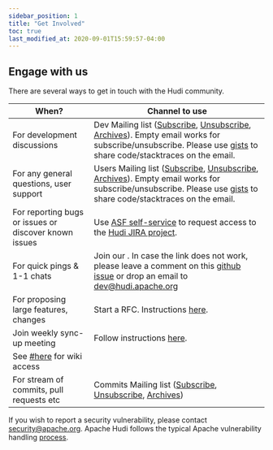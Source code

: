 ```yaml
---
sidebar_position: 1
title: "Get Involved"
toc: true
last_modified_at: 2020-09-01T15:59:57-04:00
---
```



## Engage with us

There are several ways to get in touch with the Hudi community.

| When?                                                 | Channel to use                                                                                                                                                                                                                                                                                                                       |
|-------------------------------------------------------|--------------------------------------------------------------------------------------------------------------------------------------------------------------------------------------------------------------------------------------------------------------------------------------------------------------------------------------|
| For development discussions                           | Dev Mailing list ([Subscribe](mailto:dev-subscribe@hudi.apache.org), [Unsubscribe](mailto:dev-unsubscribe@hudi.apache.org), [Archives](https://lists.apache.org/list?dev@hudi.apache.org)). Empty email works for subscribe/unsubscribe. Please use [gists](https://gist.github.com) to share code/stacktraces on the email.         |
| For any general questions, user support               | Users Mailing list ([Subscribe](mailto:users-subscribe@hudi.apache.org), [Unsubscribe](mailto:users-unsubscribe@hudi.apache.org), [Archives](https://lists.apache.org/list?users@hudi.apache.org)). Empty email works for subscribe/unsubscribe. Please use [gists](https://gist.github.com) to share code/stacktraces on the email. |
| For reporting bugs or issues or discover known issues | Use [ASF self-service](https://selfserve.apache.org/jira-account.html) to request access to the [Hudi JIRA project](https://issues.apache.org/jira/projects/HUDI/summary).                                                                                                                                                           |
| For quick pings & 1-1 chats                           | Join our <SlackCommunity title="slack group" />. In case the link does not work, please leave a comment on this [github issue](https://github.com/apache/hudi/issues/143) or drop an email to dev@hudi.apache.org                                                     |
| For proposing large features, changes                 | Start a RFC. Instructions [here](/contribute/rfc-process).                                                                                                                                                                                                                                                                           |
| Join weekly sync-up meeting                           | Follow instructions [here](https://cwiki.apache.org/confluence/display/HUDI/Apache+Hudi+Community+Weekly+Sync).                                                                                                                                                                                                                      |
| See [#here](#accounts) for wiki access                |                                                                                                                                                                                                                                                                                                                                      |
| For stream of commits, pull requests etc              | Commits Mailing list ([Subscribe](mailto:commits-subscribe@hudi.apache.org), [Unsubscribe](mailto:commits-unsubscribe@hudi.apache.org), [Archives](https://lists.apache.org/list?commits@hudi.apache.org))                                                                                                                           |

If you wish to report a security vulnerability, please contact [security@apache.org](mailto:security@apache.org).
Apache Hudi follows the typical Apache vulnerability handling [process](https://apache.org/security/committers#vulnerability-handling).
